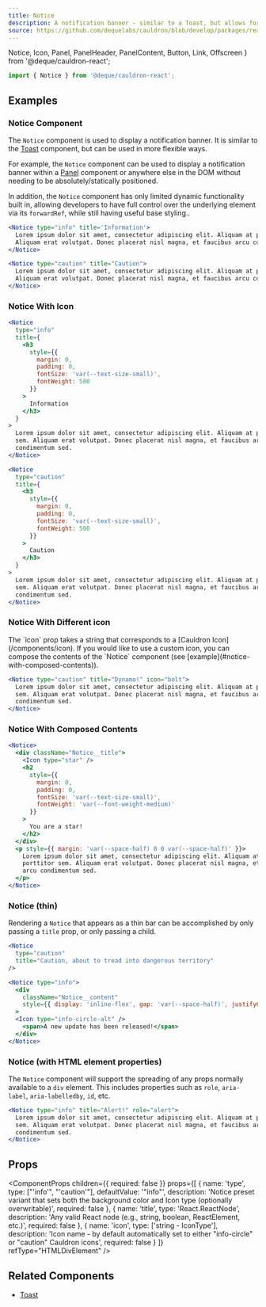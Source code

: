 ```yaml
---
title: Notice
description: A notification banner - similar to a Toast, but allows for more flexibile positioning and control.
source: https://github.com/dequelabs/cauldron/blob/develop/packages/react/src/components/Notice/Notice.tsx
---
```


  Notice,
  Icon,
  Panel,
  PanelHeader,
  PanelContent,
  Button,
  Link,
  Offscreen
} from '@deque/cauldron-react';

```js
import { Notice } from '@deque/cauldron-react';
```

## Examples

### Notice Component

The `Notice` component is used to display a notification banner. It is similar to the [Toast](./Toast) component,
but can be used in more flexible ways.

For example, the `Notice` component can be used to display a notification banner within a [Panel](./Panel) component
or anywhere else in the DOM without needing to be absolutely/statically positioned.

In addition, the `Notice` component has only limited dynamic functionality built in, allowing developers to
have full control over the underlying element via its `forwardRef`, while still having useful base styling..

```jsx example
<Notice type="info" title='Information'>
  Lorem ipsum dolor sit amet, consectetur adipiscing elit. Aliquam at porttitor sem.
  Aliquam erat volutpat. Donec placerat nisl magna, et faucibus arcu condimentum sed.
</Notice>

<Notice type="caution" title="Caution">
  Lorem ipsum dolor sit amet, consectetur adipiscing elit. Aliquam at porttitor sem.
  Aliquam erat volutpat. Donec placerat nisl magna, et faucibus arcu condimentum sed.
</Notice>
```

### Notice With Icon

```jsx example
<Notice
  type="info"
  title={
    <h3
      style={{
        margin: 0,
        padding: 0,
        fontSize: 'var(--text-size-small)',
        fontWeight: 500
      }}
    >
      Information
    </h3>
  }
>
  Lorem ipsum dolor sit amet, consectetur adipiscing elit. Aliquam at porttitor
  sem. Aliquam erat volutpat. Donec placerat nisl magna, et faucibus arcu
  condimentum sed.
</Notice>

<Notice
  type="caution"
  title={
    <h3
      style={{
        margin: 0,
        padding: 0,
        fontSize: 'var(--text-size-small)',
        fontWeight: 500
      }}
    >
      Caution
    </h3>
  }
>
  Lorem ipsum dolor sit amet, consectetur adipiscing elit. Aliquam at porttitor
  sem. Aliquam erat volutpat. Donec placerat nisl magna, et faucibus arcu
  condimentum sed.
</Notice>
```

### Notice With Different icon

<Note>
  The `icon` prop takes a string that corresponds to a [Cauldron
  Icon](/components/icon). If you would like to use a custom icon, you can
  compose the contents of the `Notice` component (see
  [example](#notice-with-composed-contents)).
</Note>

```jsx example
<Notice type="caution" title="Dynamo!" icon="bolt">
  Lorem ipsum dolor sit amet, consectetur adipiscing elit. Aliquam at porttitor
  sem. Aliquam erat volutpat. Donec placerat nisl magna, et faucibus arcu
  condimentum sed.
</Notice>
```

### Notice With Composed Contents

```jsx example
<Notice>
  <div className="Notice__title">
    <Icon type="star" />
    <h2
      style={{
        margin: 0,
        padding: 0,
        fontSize: 'var(--text-size-small)',
        fontWeight: 'var(--font-weight-medium)'
      }}
    >
      You are a star!
    </h2>
  </div>
  <p style={{ margin: 'var(--space-half) 0 0 var(--space-half)' }}>
    Lorem ipsum dolor sit amet, consectetur adipiscing elit. Aliquam at
    porttitor sem. Aliquam erat volutpat. Donec placerat nisl magna, et faucibus
    arcu condimentum sed.
  </p>
</Notice>
```

### Notice (thin)

Rendering a `Notice` that appears as a thin bar can be accomplished by only passing a `title` prop, or only passing a child.

```jsx example
<Notice
  type="caution"
  title="Caution, about to tread into dangerous territory"
/>

<Notice type="info">
  <div
    className="Notice__content"
    style={{ display: 'inline-flex', gap: 'var(--space-half)', justifyContent: 'center', alignItems: 'center' }}
  >
  <Icon type="info-circle-alt" />
    <span>A new update has been released!</span>
  </div>
</Notice>

```

### Notice (with HTML element properties)

The `Notice` component will support the spreading of any props normally available to a `div` element. This includes
properties such as `role`, `aria-label`, `aria-labelledby`, `id`, etc.

```jsx example
<Notice type="info" title="Alert!" role="alert">
  Lorem ipsum dolor sit amet, consectetur adipiscing elit. Aliquam at porttitor
  sem. Aliquam erat volutpat. Donec placerat nisl magna, et faucibus arcu
  condimentum sed.
</Notice>
```

## Props

<ComponentProps
  children={{ required: false }}
  props={[
    {
      name: 'type',
      type: ["'info'", "'caution'"],
      defaultValue: '"info"',
      description:
        'Notice preset variant that sets both the background color and Icon type (optionally overwritable)',
      required: false
    },
    {
      name: 'title',
      type: 'React.ReactNode',
      description:
        'Any valid React node (e.g., string, boolean, ReactElement, etc.)',
      required: false
    },
    {
      name: 'icon',
      type: ['string - IconType'],
      description:
        'Icon name - by default automatically set to either "info-circle" or "caution" Cauldron icons',
      required: false
    }
  ]}
  refType="HTMLDivElement"
/>

## Related Components

- [Toast](./Toast)

